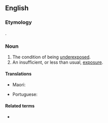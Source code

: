 ==English==

===Etymology===
{{prefix|under|exposure|lang=en}}.

===Noun===
{{en-noun|~}}

# The condition of being [[underexpose]]d.
# An insufficient, or less than usual, [[exposure]].

====Translations====
{{trans-top|condition of being underexposed}}
* Maori: {{t|mi|huranga pore}} {{qualifier|refrs to photography}}
{{trans-mid}}
* Portuguese: {{t|pt|subexposição|f}}
{{trans-bottom}}

====Related terms====
* {{l|en|underexpose}}